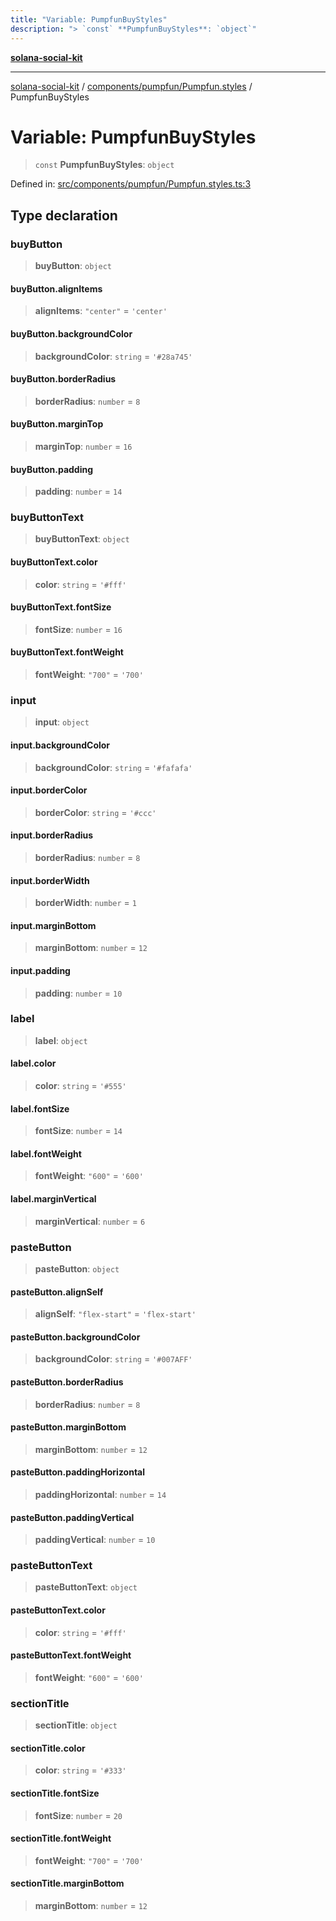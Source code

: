 ```yaml
---
title: "Variable: PumpfunBuyStyles"
description: "> `const` **PumpfunBuyStyles**: `object`"
---
```


[**solana-social-kit**](../../../../README.mdx)

***

[solana-social-kit](../../../../README.mdx) / [components/pumpfun/Pumpfun.styles](../README.mdx) / PumpfunBuyStyles

# Variable: PumpfunBuyStyles

> `const` **PumpfunBuyStyles**: `object`

Defined in: [src/components/pumpfun/Pumpfun.styles.ts:3](https://github.com/SendArcade/solana-app-kit/blob/bd4b3556b8f469c27ebb06f4df65b3a36b43ba3b/src/components/pumpfun/Pumpfun.styles.ts#L3)

## Type declaration

### buyButton

> **buyButton**: `object`

#### buyButton.alignItems

> **alignItems**: `"center"` = `'center'`

#### buyButton.backgroundColor

> **backgroundColor**: `string` = `'#28a745'`

#### buyButton.borderRadius

> **borderRadius**: `number` = `8`

#### buyButton.marginTop

> **marginTop**: `number` = `16`

#### buyButton.padding

> **padding**: `number` = `14`

### buyButtonText

> **buyButtonText**: `object`

#### buyButtonText.color

> **color**: `string` = `'#fff'`

#### buyButtonText.fontSize

> **fontSize**: `number` = `16`

#### buyButtonText.fontWeight

> **fontWeight**: `"700"` = `'700'`

### input

> **input**: `object`

#### input.backgroundColor

> **backgroundColor**: `string` = `'#fafafa'`

#### input.borderColor

> **borderColor**: `string` = `'#ccc'`

#### input.borderRadius

> **borderRadius**: `number` = `8`

#### input.borderWidth

> **borderWidth**: `number` = `1`

#### input.marginBottom

> **marginBottom**: `number` = `12`

#### input.padding

> **padding**: `number` = `10`

### label

> **label**: `object`

#### label.color

> **color**: `string` = `'#555'`

#### label.fontSize

> **fontSize**: `number` = `14`

#### label.fontWeight

> **fontWeight**: `"600"` = `'600'`

#### label.marginVertical

> **marginVertical**: `number` = `6`

### pasteButton

> **pasteButton**: `object`

#### pasteButton.alignSelf

> **alignSelf**: `"flex-start"` = `'flex-start'`

#### pasteButton.backgroundColor

> **backgroundColor**: `string` = `'#007AFF'`

#### pasteButton.borderRadius

> **borderRadius**: `number` = `8`

#### pasteButton.marginBottom

> **marginBottom**: `number` = `12`

#### pasteButton.paddingHorizontal

> **paddingHorizontal**: `number` = `14`

#### pasteButton.paddingVertical

> **paddingVertical**: `number` = `10`

### pasteButtonText

> **pasteButtonText**: `object`

#### pasteButtonText.color

> **color**: `string` = `'#fff'`

#### pasteButtonText.fontWeight

> **fontWeight**: `"600"` = `'600'`

### sectionTitle

> **sectionTitle**: `object`

#### sectionTitle.color

> **color**: `string` = `'#333'`

#### sectionTitle.fontSize

> **fontSize**: `number` = `20`

#### sectionTitle.fontWeight

> **fontWeight**: `"700"` = `'700'`

#### sectionTitle.marginBottom

> **marginBottom**: `number` = `12`
